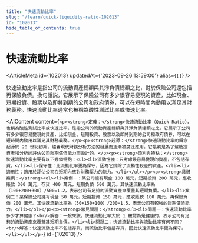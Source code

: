 ```yaml
---
title: "快速流動比率"
slug: "/learn/quick-liquidity-ratio-102013"
id: "102013"
hide_table_of_contents: true
---
```



# 快速流動比率

<ArticleMeta id={102013} updatedAt={'2023-09-26 13:59:00'} alias={`[]`} />
<div className='border-solid border-b border-t-0 my-4 border-[var(--ifm-color-gray-300)]' />

快速流動比率是指公司的流動資產總額與其淨負債總額之比，對於保險公司還包括再保險負債。換句話説，它展示了保險公司有多少很容易變現的資產，比如現金、短期投資、股票以及即將到期的公司和政府債券，可以在短時間內動用以滿足其財務義務。快速流動比率通常也被稱為酸性測試比率或快速比率。

<AIContent content={`<p><strong>定義：</strong>快速流動比率（Quick Ratio），也稱為酸性測試比率或快速比率，是指公司的流動資產總額與其淨負債總額之比。它展示了公司有多少很容易變現的資產，比如現金、短期投資、股票以及即將到期的公司和政府債券，可以在短時間內動用以滿足其財務義務。</p><p><strong>起源：</strong>快速流動比率的概念起源於 20 世紀初期，隨着現代財務分析方法的發展而逐漸被廣泛應用。它最初是為了幫助投資者和分析師評估公司短期償債能力而設計的。</p><p><strong>類別與特點：</strong>快速流動比率主要有以下幾個特點：<ul><li>流動性強：只考慮最容易變現的資產，不包括存貨。</li><li>保守性：比流動比率更為保守，因為它排除了流動性較差的資產。</li><li>適用性：適用於評估公司在短期內應對財務壓力的能力。</li></ul></p><p><strong>具體案例：</strong><ol><li>案例一：某公司擁有現金 100 萬元，短期投資 200 萬元，應收賬款 300 萬元，存貨 400 萬元，短期負債 500 萬元。其快速流動比率為（100+200+300）/500=1.2，表示公司有足夠的流動資產來覆蓋其短期負債。</li><li>案例二：某保險公司擁有現金 50 萬元，短期投資 150 萬元，應收賬款 100 萬元，再保險負債 200 萬元。其快速流動比率為（50+150+100）/200=1.5，表示公司有較強的短期償債能力。</li></ol></p><p><strong>常見問題：</strong><ul><li>問題一：快速流動比率多少才算健康？<br/>解答：一般來説，快速流動比率大於 1 被認為是健康的，表示公司有足夠的流動資產來覆蓋其短期負債。</li><li>問題二：快速流動比率與流動比率有何不同？<br/>解答：快速流動比率不包括存貨，而流動比率包括存貨，因此快速流動比率更為保守。</li></ul></p>`} id={102013} />
